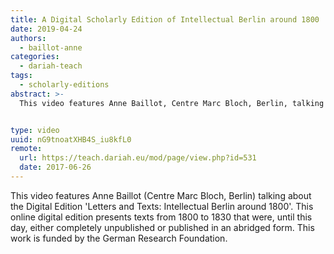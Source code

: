 ```yaml
---
title: A Digital Scholarly Edition of Intellectual Berlin around 1800
date: 2019-04-24
authors:
  - baillot-anne
categories:
  - dariah-teach
tags:
  - scholarly-editions
abstract: >-
  This video features Anne Baillot, Centre Marc Bloch, Berlin, talking about the Digital Edition "Letters and Texts: Intellectual Berlin around 1800".


type: video
uuid: nG9tnoatXHB4S_iu8kfL0
remote:
  url: https://teach.dariah.eu/mod/page/view.php?id=531
  date: 2017-06-26
---
```


This video features Anne Baillot (Centre Marc Bloch, Berlin) talking about the Digital Edition 'Letters and Texts: Intellectual Berlin around 1800'. This online digital edition presents texts from 1800 to 1830 that were, until this day, either completely unpublished or published in an abridged form. This work is funded by the German Research Foundation.

<VideoCard
  title="DH in Practice"
  subtitle="A Digital Scholarly Edition of Intellectual Berlin around 1800"
  id="5NXV7YX6KKM"
  image="/assets/images/cms/posts/a-digital-scholarly-edition-of-intellectual-berlin/anne-baillot.png"
/>
